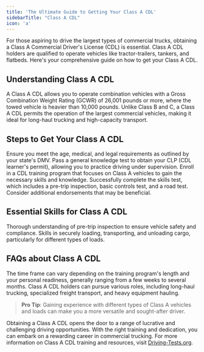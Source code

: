 ```yaml
---
title: 'The Ultimate Guide to Getting Your Class A CDL'
sidebarTitle: "Class A CDL"
icon: 'a'
---
```


For those aspiring to drive the largest types of commercial trucks, obtaining a Class A Commercial Driver's License (CDL) is essential. Class A CDL holders are qualified to operate vehicles like tractor-trailers, tankers, and flatbeds. Here's your comprehensive guide on how to get your Class A CDL.

## Understanding Class A CDL

<AccordionGroup>
  <Accordion title="What is a Class A CDL?">
    A Class A CDL allows you to operate combination vehicles with a Gross Combination Weight Rating (GCWR) of 26,001 pounds or more, where the towed vehicle is heavier than 10,000 pounds.
  </Accordion>

  <Accordion title="Class A CDL vs. Other Classes">
    Unlike Class B and C, a Class A CDL permits the operation of the largest commercial vehicles, making it ideal for long-haul trucking and high-capacity transport.
  </Accordion>
</AccordionGroup>

## Steps to Get Your Class A CDL

<Steps>
  <Step title="Meet the Basic Requirements">
    Ensure you meet the age, medical, and legal requirements as outlined by your state's DMV.
  </Step>

  <Step title="Obtain a CDL Permit">
    Pass a general knowledge test to obtain your CLP (CDL learner's permit), allowing you to practice driving under supervision.
  </Step>

  <Step title="Complete CDL Training">
    Enroll in a CDL training program that focuses on Class A vehicles to gain the necessary skills and knowledge.
  </Step>

  <Step title="Pass Skills and Endorsement Tests">
    Successfully complete the skills test, which includes a pre-trip inspection, basic controls test, and a road test. Consider additional endorsements that may be beneficial.
  </Step>
</Steps>

## Essential Skills for Class A CDL

<CardGroup cols={2}>
  <Card title="Vehicle Inspection" icon="clipboard-check">
    Thorough understanding of pre-trip inspection to ensure vehicle safety and compliance.
  </Card>

  <Card title="Cargo Management" icon="box-open">
    Skills in securely loading, transporting, and unloading cargo, particularly for different types of loads.
  </Card>
</CardGroup>

## FAQs about Class A CDL

<AccordionGroup>
  <Accordion title="How long does it take to get a Class A CDL?">
    The time frame can vary depending on the training program's length and your personal readiness, generally ranging from a few weeks to several months.
  </Accordion>

  <Accordion title="What are the job opportunities with a Class A CDL?">
    Class A CDL holders can pursue various roles, including long-haul trucking, specialized freight transport, and heavy equipment hauling.
  </Accordion>
</AccordionGroup>

> **Pro Tip**: Gaining experience with different types of Class A vehicles and loads can make you a more versatile and sought-after driver.

Obtaining a Class A CDL opens the door to a range of lucrative and challenging driving opportunities. With the right training and dedication, you can embark on a rewarding career in commercial trucking. For more information on Class A CDL training and resources, visit [Driving-Tests.org](https://driving-tests.org).
